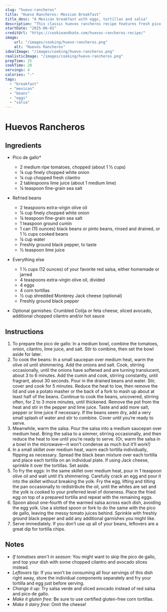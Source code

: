 ```yaml
---
slug: "huevo-rancheros"
title: "Huevo Rancheros: Mexican Breakfast"
title_desc: "A Mexican breakfast with eggs, tortillas and salsa"
description: "This classic huevos rancheros recipe features fresh pico de gallo on top."
startDate: "2025-06-01"
creditUrl: "https://cookieandkate.com/huevos-rancheros-recipe/"
image:
    url: "/images/cooking/huevo-rancheros.png"
    alt: "Huevos Rancheros"
idealImage: "/images/cooking/huevo-rancheros.png"
realisticImage: "/images/cooking/huevo-rancheros.png"
prepTime: 25
cookTime: 20
servings: 4
calories: "-"
tags:
  - "breakfast"
  - "mexican"
  - "beans"
  - "eggs"
  - "salsa"
---
```

# Huevos Rancheros

## Ingredients
- Pico de gallo*
    - 2 medium ripe tomatoes, chopped (about 1 ½ cups)
    - ¼ cup finely chopped white onion
    - ¼ cup chopped fresh cilantro
    - 2 tablespoons lime juice (about 1 medium lime)
    - ¼ teaspoon fine-grain sea salt
- Refried beans
  - 2 teaspoons extra-virgin olive oil
  - ¼ cup finely chopped white onion
  - ¼ teaspoon fine-grain sea salt
  - 1 teaspoon ground cumin
  - 1 can (15 ounces) black beans or pinto beans, rinsed and drained, or 1 ½ cups cooked beans
  - ¼ cup water
  - Freshly ground black pepper, to taste
  - ½ teaspoon lime juice
- Everything else
  - 1 ½ cups (12 ounces) of your favorite red salsa, either homemade or jarred
  - 4 teaspoons extra-virgin olive oil, divided
  - 4 eggs
  - 4 corn tortillas
  - ½ cup shredded Monterey Jack cheese (optional)
  - Freshly ground black pepper

- Optional garnishes: Crumbled Cotija or feta cheese, sliced avocado, additional chopped cilantro and/or hot sauce

## Instructions
1. To prepare the pico de gallo: In a medium bowl, combine the tomatoes, onion, cilantro, lime juice, and salt. Stir to combine, then set the bowl aside for later.
2. To cook the beans: In a small saucepan over medium heat, warm the olive oil until shimmering. Add the onions and
salt. Cook, stirring occasionally, until the onions have softened and are turning translucent, about 3 to 6 minutes.
Add the cumin and cook, stirring constantly, until fragrant, about 30 seconds. Pour in the drained beans and water. Stir, cover and cook for 5 minutes. Reduce the heat to low, then remove the lid and use a potato masher or the back of a fork to mash up about at least half of the beans. Continue to cook the beans, uncovered, stirring often, for 2 to 3 more minutes, until thickened.
Remove the pot from the heat and stir in the pepper and lime juice. Taste and add more salt, pepper or lime juice if necessary. If the beans seem dry, add a very small splash of water and stir to combine. Cover until you’re ready to serve.
3. Meanwhile, warm the salsa. Pour the salsa into a medium saucepan over medium heat. Bring the salsa to a simmer,
stirring occasionally, and then reduce the heat to low until you’re ready to serve. (Or, warm the salsa in a bowl in the microwave—it won’t condense as much but it’ll work!)
4. In a small skillet over medium heat, warm each tortilla individually, flipping as necessary. Spread the black bean
mixture over each tortilla and place each tortilla on an individual plate. If using Jack cheese, sprinkle it over the tortillas. Set aside.
5. To fry the eggs: In the same skillet over medium heat, pour in 1 teaspoon olive oil and wait until it’s shimmering.
Carefully crack an egg and pour it into the skillet without breaking the yolk. Fry the egg, lifting and tilting the pan occasionally to redistribute the oil, until the whites are set and the yolk is cooked to your preferred level of doneness. Place the fried egg on top of a prepared tortilla and repeat with the remaining eggs.
6. Spoon about one-fourth of the warmed salsa across each dish, avoiding the egg yolk. Use a slotted spoon or fork to
do the same with the pico de gallo, leaving the messy tomato juices behind. Sprinkle with freshly ground black pepper and add any additional garnishes you might like.
7. Serve immediately. If you don’t use up all of your beans, leftovers are a great dip for tortilla chips.

## Notes
- *If tomatoes aren’t in season:* You might want to skip the pico de gallo, and top your dish with some chopped
cilantro and avocado slices instead.
- *Leftovers tip:* If you won’t be consuming all four servings of this dish right away, store the individual components
separately and fry your tortilla and egg just before serving.
- *Change it up:* Try salsa verde and sliced avocado instead of red salsa and pico de gallo.
- *Make it gluten free:* Be sure to use certified gluten-free corn tortillas.
- *Make it dairy free:* Omit the cheese!